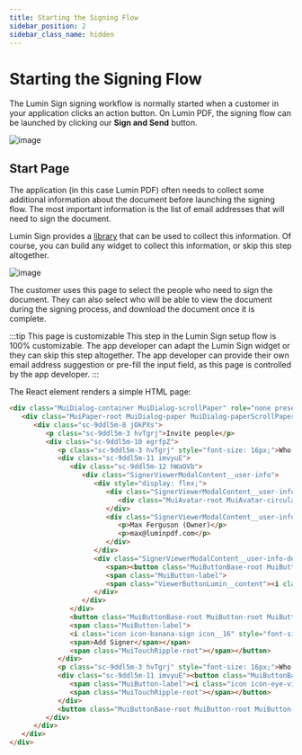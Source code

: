 ```yaml
---
title: Starting the Signing Flow
sidebar_position: 2
sidebar_class_name: hidden
---
```


# Starting the Signing Flow

The Lumin Sign signing workflow is normally started when a customer in your application clicks an action button. On Lumin PDF, the signing flow can be launched by clicking our **Sign and Send** button.

![image](img/start-button.png)

## Start Page

The application (in this case Lumin PDF) often needs to collect some additional information about the document before launching the signing flow. The most important information is the list of email addresses that will need to sign the document.


Lumin Sign provides a [library](/docs/beta/client/sendAndSign) that can be used to collect this information. Of course, you can build any widget to collect this information, or skip this step altogether.

![image](img/start-page.png)

The customer uses this page to select the people who need to sign the document. They can also select who will be able to view the document during the signing process, and download the document once it is complete.

:::tip This page is customizable
This step in the Lumin Sign setup flow is 100% customizable. The app developer can adapt the Lumin Sign widget or they can skip this step altogether. The app developer can provide their own email address suggestion or pre-fill the input field, as this page is controlled by the app developer.
:::


The React element renders a simple HTML page:

```html
<div class="MuiDialog-container MuiDialog-scrollPaper" role="none presentation" tabindex="-1" style="opacity: 1; transition: opacity 225ms cubic-bezier(0.4, 0, 0.2, 1) 0ms;">
   <div class="MuiPaper-root MuiDialog-paper MuiDialog-paperScrollPaper MuiDialog-paperWidthFalse MuiDialog-paperFullScreen MuiPaper-elevation24 MuiPaper-rounded" role="dialog">
      <div class="sc-9ddl5m-8 jOkPXs">
         <p class="sc-9ddl5m-3 hvTgrj">Invite people</p>
         <div class="sc-9ddl5m-10 egrfpZ">
            <p class="sc-9ddl5m-3 hvTgrj" style="font-size: 16px;">Who needs to Sign?<span style="color: red;"> *</span></p>
            <div class="sc-9ddl5m-11 imvyuE">
               <div class="sc-9ddl5m-12 hWaOVb">
                  <div class="SignerViewerModalContent__user-info">
                     <div style="display: flex;">
                        <div class="SignerViewerModalContent__user-info-avatar MaterialAvatar MaterialAvatar__border MaterialAvatar__border--circle">
                           <div class="MuiAvatar-root MuiAvatar-circular MaterialAvatar__container  MuiAvatar-colorDefault" style="background-color: var(--color-success-50); width: 32px; height: 32px; font-size: 14px;">MF</div>
                        </div>
                        <div class="SignerViewerModalContent__user-info-text">
                           <p>Max Ferguson (Owner)</p>
                           <p>max@luminpdf.com</p>
                        </div>
                     </div>
                     <div class="SignerViewerModalContent__user-info-delete-button-wrapper">
                        <span><button class="MuiButtonBase-root MuiButton-root MuiButton-text ViewerButtonMaterial ViewerButtonLumin square ViewerActionButton   inactive icon" tabindex="0" type="button" href="" data-element="" aria-label="none" id="">
                        <span class="MuiButton-label">
                        <span class="ViewerButtonLumin__content"><i class="icon icon-repeat  icon__20" style="font-size: 20px;"></i></span></span><span class="MuiTouchRipple-root"></span></button></span>
                     </div>
                  </div>
               </div>
               <button class="MuiButtonBase-root MuiButton-root MuiButton-text sc-9ddl5m-14 gLOlwJ" tabindex="0" type="button">
               <span class="MuiButton-label">
               <i class="icon icon-banana-sign icon__16" style="font-size: 16px;"></i>
               <span>Add Signer</span></span>
               <span class="MuiTouchRipple-root"></span></button>
            </div>
            <p class="sc-9ddl5m-3 hvTgrj" style="font-size: 16px;">Who needs to View?</p>
            <div class="sc-9ddl5m-11 imvyuE"><button class="MuiButtonBase-root MuiButton-root MuiButton-text sc-9ddl5m-14 gLOlwJ" tabindex="0" type="button">
               <span class="MuiButton-label"><i class="icon icon-eye-view icon__16" style="font-size: 16px;"></i><span>Add Viewer</span></span>
               <span class="MuiTouchRipple-root"></span></button>
            </div>
            <button class="MuiButtonBase-root MuiButton-root MuiButton-text sc-9ddl5m-15 kRSEBo" tabindex="0" type="button" data-lumin-btn-name="nextToAddDueDate" data-lumin-btn-purpose="Next to add due date step of Bananasign"><span class="MuiButton-label">Next</span><span class="MuiTouchRipple-root"></span></button>
         </div>
      </div>
   </div>
</div>
```
